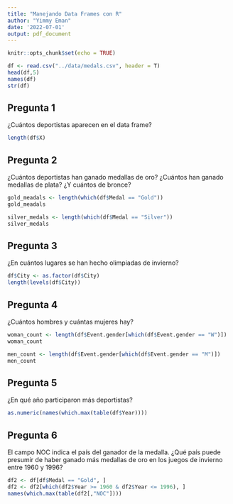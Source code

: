```yaml
---
title: "Manejando Data Frames con R"
author: "Yimmy Eman"
date: '2022-07-01'
output: pdf_document
---
```


```r
knitr::opts_chunk$set(echo = TRUE)
```



```r
df <- read.csv("../data/medals.csv", header = T)
head(df,5)
names(df)
str(df)
```

## Pregunta 1
¿Cuántos deportistas aparecen en el data frame?

```r
length(df$X)
```


## Pregunta 2
¿Cuántos deportistas han ganado medallas de oro? ¿Cuántos han ganado medallas de plata? ¿Y cuántos de bronce?

```r
gold_meadals <- length(which(df$Medal == "Gold"))
gold_meadals

silver_medals <- length(which(df$Medal == "Silver"))
silver_medals

```


## Pregunta 3
¿En cuántos lugares se han hecho olimpiadas de invierno?

```r
df$City <- as.factor(df$City)
length(levels(df$City))
```


## Pregunta 4
¿Cuántos hombres y cuántas mujeres hay?

```r
woman_count <- length(df$Event.gender[which(df$Event.gender == "W")]) 
woman_count

men_count <- length(df$Event.gender[which(df$Event.gender == "M")])
men_count
```

## Pregunta 5
¿En qué año participaron más deportistas?

```r
as.numeric(names(which.max(table(df$Year))))
```

## Pregunta 6
El campo NOC indica el país del ganador de la medalla. ¿Qué país puede presumir de haber ganado más medallas de oro en los juegos de invierno entre 1960 y 1996?

```r
df2 <- df[df$Medal == "Gold", ]
df2 <- df2[which(df2$Year >= 1960 & df2$Year <= 1996), ]
names(which.max(table(df2[,"NOC"])))
```

